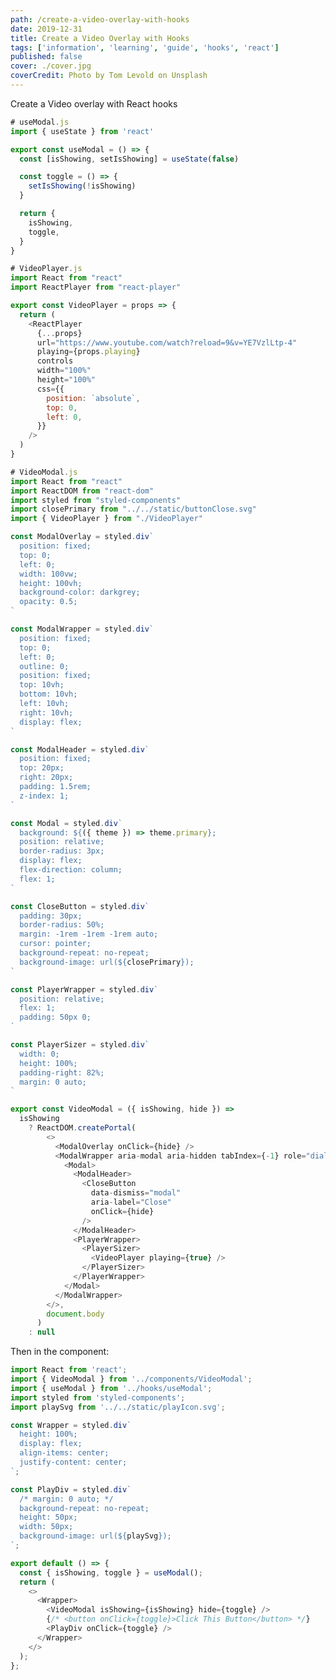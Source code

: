 ```yaml
---
path: /create-a-video-overlay-with-hooks
date: 2019-12-31
title: Create a Video Overlay with Hooks
tags: ['information', 'learning', 'guide', 'hooks', 'react']
published: false
cover: ./cover.jpg
coverCredit: Photo by Tom Levold on Unsplash
---
```


Create a Video overlay with React hooks

```js
# useModal.js
import { useState } from 'react'

export const useModal = () => {
  const [isShowing, setIsShowing] = useState(false)

  const toggle = () => {
    setIsShowing(!isShowing)
  }

  return {
    isShowing,
    toggle,
  }
}
```

```js
# VideoPlayer.js
import React from "react"
import ReactPlayer from "react-player"

export const VideoPlayer = props => {
  return (
    <ReactPlayer
      {...props}
      url="https://www.youtube.com/watch?reload=9&v=YE7VzlLtp-4"
      playing={props.playing}
      controls
      width="100%"
      height="100%"
      css={{
        position: `absolute`,
        top: 0,
        left: 0,
      }}
    />
  )
}
```

```js
# VideoModal.js
import React from "react"
import ReactDOM from "react-dom"
import styled from "styled-components"
import closePrimary from "../../static/buttonClose.svg"
import { VideoPlayer } from "./VideoPlayer"

const ModalOverlay = styled.div`
  position: fixed;
  top: 0;
  left: 0;
  width: 100vw;
  height: 100vh;
  background-color: darkgrey;
  opacity: 0.5;
`

const ModalWrapper = styled.div`
  position: fixed;
  top: 0;
  left: 0;
  outline: 0;
  position: fixed;
  top: 10vh;
  bottom: 10vh;
  left: 10vh;
  right: 10vh;
  display: flex;
`

const ModalHeader = styled.div`
  position: fixed;
  top: 20px;
  right: 20px;
  padding: 1.5rem;
  z-index: 1;
`

const Modal = styled.div`
  background: ${({ theme }) => theme.primary};
  position: relative;
  border-radius: 3px;
  display: flex;
  flex-direction: column;
  flex: 1;
`

const CloseButton = styled.div`
  padding: 30px;
  border-radius: 50%;
  margin: -1rem -1rem -1rem auto;
  cursor: pointer;
  background-repeat: no-repeat;
  background-image: url(${closePrimary});
`

const PlayerWrapper = styled.div`
  position: relative;
  flex: 1;
  padding: 50px 0;
`

const PlayerSizer = styled.div`
  width: 0;
  height: 100%;
  padding-right: 82%;
  margin: 0 auto;
`

export const VideoModal = ({ isShowing, hide }) =>
  isShowing
    ? ReactDOM.createPortal(
        <>
          <ModalOverlay onClick={hide} />
          <ModalWrapper aria-modal aria-hidden tabIndex={-1} role="dialog">
            <Modal>
              <ModalHeader>
                <CloseButton
                  data-dismiss="modal"
                  aria-label="Close"
                  onClick={hide}
                />
              </ModalHeader>
              <PlayerWrapper>
                <PlayerSizer>
                  <VideoPlayer playing={true} />
                </PlayerSizer>
              </PlayerWrapper>
            </Modal>
          </ModalWrapper>
        </>,
        document.body
      )
    : null
```

Then in the component:

```js
import React from 'react';
import { VideoModal } from '../components/VideoModal';
import { useModal } from '../hooks/useModal';
import styled from 'styled-components';
import playSvg from '../../static/playIcon.svg';

const Wrapper = styled.div`
  height: 100%;
  display: flex;
  align-items: center;
  justify-content: center;
`;

const PlayDiv = styled.div`
  /* margin: 0 auto; */
  background-repeat: no-repeat;
  height: 50px;
  width: 50px;
  background-image: url(${playSvg});
`;

export default () => {
  const { isShowing, toggle } = useModal();
  return (
    <>
      <Wrapper>
        <VideoModal isShowing={isShowing} hide={toggle} />
        {/* <button onClick={toggle}>Click This Button</button> */}
        <PlayDiv onClick={toggle} />
      </Wrapper>
    </>
  );
};
```
